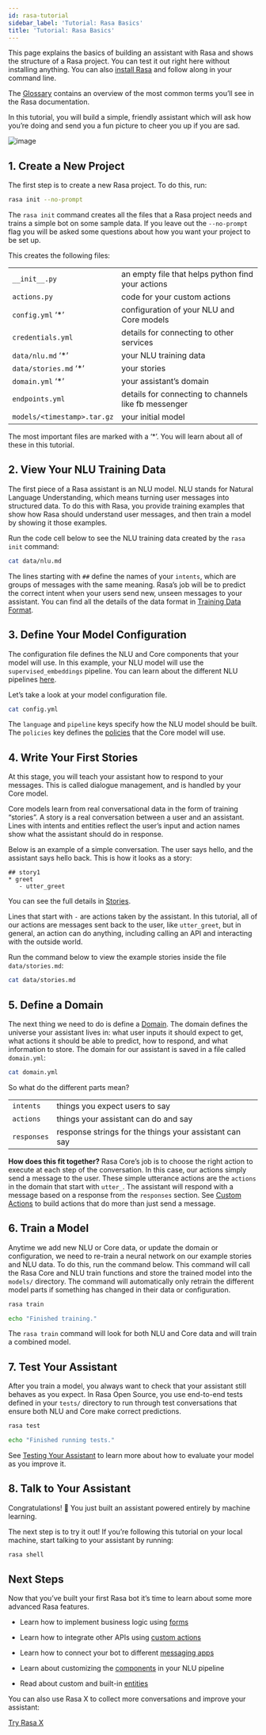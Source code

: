```yaml
---
id: rasa-tutorial
sidebar_label: 'Tutorial: Rasa Basics'
title: 'Tutorial: Rasa Basics'
---
```


This page explains the basics of building an assistant with Rasa and
shows the structure of a Rasa project. You can test it out right here without
installing anything.
You can also [install Rasa](/docs/user-guide/installation) and follow along in your command line.

The [Glossary](/docs/glossary) contains an overview of the most common terms you’ll see in the Rasa documentation.

In this tutorial, you will build a simple, friendly assistant which will ask how you’re doing
and send you a fun picture to cheer you up if you are sad.



![image](../../img/mood_bot.png)

## 1. Create a New Project

The first step is to create a new Rasa project. To do this, run:

```bash
rasa init --no-prompt
```
The `rasa init` command creates all the files that a Rasa project needs and
trains a simple bot on some sample data.
If you leave out the `--no-prompt` flag you will be asked some questions about
how you want your project to be set up.

This creates the following files:

|                            |                                                     |
|----------------------------|-----------------------------------------------------|
|`__init__.py`               |an empty file that helps python find your actions    |
|`actions.py`                |code for your custom actions                         |
|`config.yml` ‘\*’           |configuration of your NLU and Core models            |
|`credentials.yml`           |details for connecting to other services             |
|`data/nlu.md` ‘\*’          |your NLU training data                               |
|`data/stories.md` ‘\*’      |your stories                                         |
|`domain.yml` ‘\*’           |your assistant’s domain                              |
|`endpoints.yml`             |details for connecting to channels like fb messenger |
|`models/<timestamp>.tar.gz` |your initial model                                   |

The most important files are marked with a ‘\*’.
You will learn about all of these in this tutorial.

## 2. View Your NLU Training Data

The first piece of a Rasa assistant is an NLU model.
NLU stands for Natural Language Understanding, which means turning
user messages into structured data. To do this with Rasa,
you provide training examples that show how Rasa should understand
user messages, and then train a model by showing it those examples.

Run the code cell below to see the NLU training data created by
the `rasa init` command:

```bash
cat data/nlu.md
```
The lines starting with `##` define the names of your `intents`, which
are groups of messages with the same meaning. Rasa’s job will be to
predict the correct intent when your users send new, unseen messages to
your assistant. You can find all the details of the data format in [Training Data Format](/docs/nlu/training-data-format).

<a aria-hidden="true" tabindex="-1" class="anchor enhancedAnchor" id="model-configuration"></a>

## 3. Define Your Model Configuration

The configuration file defines the NLU and Core components that your model
will use. In this example, your NLU model will use the
`supervised_embeddings` pipeline. You can learn about the different NLU pipelines
[here](/docs/nlu/choosing-a-pipeline).

Let’s take a look at your model configuration file.

```bash
cat config.yml
```
The `language` and `pipeline` keys specify how the NLU model should be built.
The `policies` key defines the [policies](/docs/core/policies) that the Core model will use.

## 4. Write Your First Stories

At this stage, you will teach your assistant how to respond to your messages.
This is called dialogue management, and is handled by your Core model.

Core models learn from real conversational data in the form of training “stories”.
A story is a real conversation between a user and an assistant.
Lines with intents and entities reflect the user’s input and action names show what the
assistant should do in response.

Below is an example of a simple conversation.
The user says hello, and the assistant says hello back.
This is how it looks as a story:

```story
## story1
* greet
   - utter_greet
```

You can see the full details in [Stories](/docs/core/stories).

Lines that start with `-` are actions taken by the assistant.
In this tutorial, all of our actions are messages sent back to the user,
like `utter_greet`, but in general, an action can do anything,
including calling an API and interacting with the outside world.

Run the command below to view the example stories inside the file `data/stories.md`:

```bash
cat data/stories.md
```
## 5. Define a Domain

The next thing we need to do is define a [Domain](/docs/core/domains).
The domain defines the universe your assistant lives in: what user inputs it
should expect to get, what actions it should be able to predict, how to
respond, and what information to store.
The domain for our assistant is saved in a
file called `domain.yml`:

```bash
cat domain.yml
```
So what do the different parts mean?

|            |                                                       |
|------------|-------------------------------------------------------|
|`intents`   |things you expect users to say                         |
|`actions`   |things your assistant can do and say                   |
|`responses` |response strings for the things your assistant can say |

**How does this fit together?**
Rasa Core’s job is to choose the right action to execute at each step
of the conversation. In this case, our actions simply send a message to the user.
These simple utterance actions are the `actions` in the domain that start
with `utter_`. The assistant will respond with a message based on a response
from the `responses` section. See [Custom Actions](/docs/core/actions#custom-actions)
to build actions that do more than just send a message.

## 6. Train a Model

Anytime we add new NLU or Core data, or update the domain or configuration, we
need to re-train a neural network on our example stories and NLU data.
To do this, run the command below. This command will call the Rasa Core and NLU train
functions and store the trained model
into the `models/` directory. The command will automatically only retrain the
different model parts if something has changed in their data or configuration.

```bash
rasa train

echo "Finished training."
```
The `rasa train` command will look for both NLU and Core data and will train a combined model.

## 7. Test Your Assistant

After you train a model, you always want to check that your assistant still behaves as you expect.
In Rasa Open Source, you use end-to-end tests defined in your `tests/` directory to run through
test conversations that ensure both NLU and Core make correct predictions.

```bash
rasa test

echo "Finished running tests."
```
See [Testing Your Assistant](/docs/user-guide/testing-your-assistant) to learn more about how to evaluate your model as you improve it.

## 8. Talk to Your Assistant

Congratulations! 🚀 You just built an assistant
powered entirely by machine learning.

The next step is to try it out!
If you’re following this tutorial on your local machine, start talking to your
assistant by running:

```bash
rasa shell
```

## Next Steps

Now that you’ve built your first Rasa bot it’s time to learn about
some more advanced Rasa features.

* Learn how to implement business logic using [forms](/docs/core/forms)

* Learn how to integrate other APIs using [custom actions](/docs/core/actions)

* Learn how to connect your bot to different [messaging apps](/docs/user-guide/messaging-and-voice-channels)

* Learn about customizing the [components](/docs/nlu/components) in your NLU pipeline

* Read about custom and built-in [entities](/docs/nlu/entity-extraction)

You can also use Rasa X to collect more conversations
and improve your assistant:


<a class="button button--outline button--secondary button--lg" href="../../rasa-x">Try Rasa X</a>
